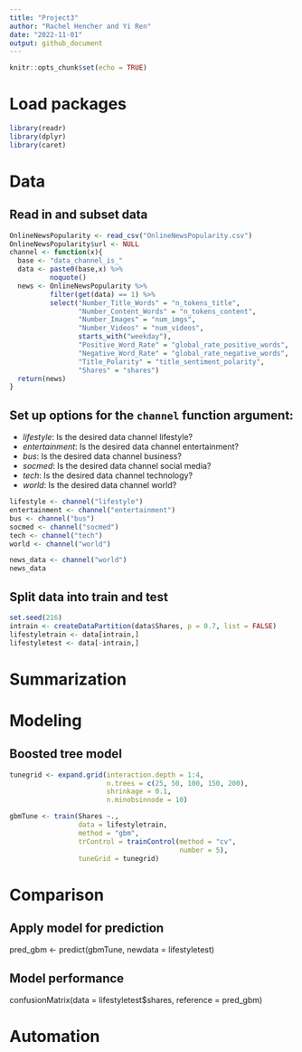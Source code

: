 ```yaml
---
title: "Project3"
author: "Rachel Hencher and Yi Ren"
date: "2022-11-01"
output: github_document
---
```


```r
knitr::opts_chunk$set(echo = TRUE)
```

# Load packages
```r
library(readr)
library(dplyr)
library(caret)
```

# Data
## Read in and subset data
```r
OnlineNewsPopularity <- read_csv("OnlineNewsPopularity.csv") 
OnlineNewsPopularity$url <- NULL
channel <- function(x){
  base <- "data_channel_is_"
  data <- paste0(base,x) %>%  
          noquote()
  news <- OnlineNewsPopularity %>% 
          filter(get(data) == 1) %>% 
          select("Number_Title_Words" = "n_tokens_title",
                 "Number_Content_Words" = "n_tokens_content",
                 "Number_Images" = "num_imgs",
                 "Number_Videos" = "num_videos",
                 starts_with("weekday"),
                 "Positive_Word_Rate" = "global_rate_positive_words",
                 "Negative_Word_Rate" = "global_rate_negative_words",
                 "Title_Polarity" = "title_sentiment_polarity",
                 "Shares" = "shares")
  return(news)
}
```

## Set up options for the `channel` function argument:  
- *lifestyle*: Is the desired data channel lifestyle?  
- *entertainment*: Is the desired data channel entertainment?  
- *bus*: Is the desired data channel business?  
- *socmed*: Is the desired data channel social media?
- *tech*: Is the desired data channel technology?  
- *world*: Is the desired data channel world?
```r
lifestyle <- channel("lifestyle")
entertainment <- channel("entertainment")
bus <- channel("bus")
socmed <- channel("socmed")
tech <- channel("tech")
world <- channel("world")

news_data <- channel("world")
news_data
```

## Split data into train and test
```r
set.seed(216)
intrain <- createDataPartition(data$Shares, p = 0.7, list = FALSE)
lifestyletrain <- data[intrain,]
lifestyletest <- data[-intrain,]
```

# Summarization

# Modeling
## Boosted tree model
```r
tunegrid <- expand.grid(interaction.depth = 1:4,
                        n.trees = c(25, 50, 100, 150, 200),
                        shrinkage = 0.1,
                        n.minobsinnode = 10)

gbmTune <- train(Shares ~.,
                 data = lifestyletrain,
                 method = "gbm",
                 trControl = trainControl(method = "cv",
                                          number = 5),
                 tuneGrid = tunegrid)
```


# Comparison
## Apply model for prediction
pred_gbm <- predict(gbmTune, newdata = lifestyletest)

## Model performance
confusionMatrix(data = lifestyletest$shares, reference = pred_gbm)

# Automation